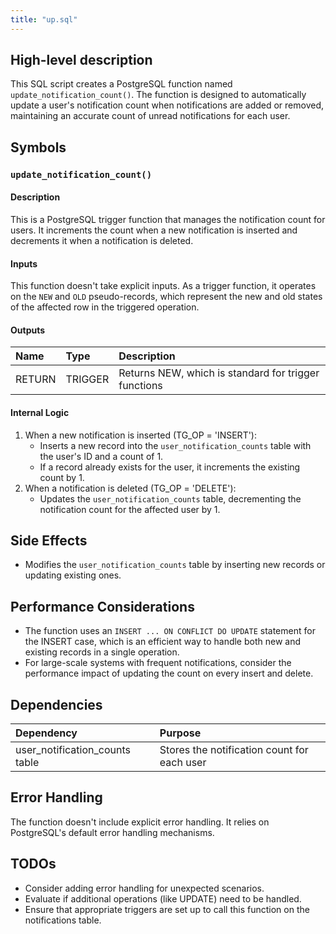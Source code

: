 ```yaml
---
title: "up.sql"
---
```


## High-level description
This SQL script creates a PostgreSQL function named `update_notification_count()`. The function is designed to automatically update a user's notification count when notifications are added or removed, maintaining an accurate count of unread notifications for each user.

## Symbols

### `update_notification_count()`
#### Description
This is a PostgreSQL trigger function that manages the notification count for users. It increments the count when a new notification is inserted and decrements it when a notification is deleted.

#### Inputs
This function doesn't take explicit inputs. As a trigger function, it operates on the `NEW` and `OLD` pseudo-records, which represent the new and old states of the affected row in the triggered operation.

#### Outputs
| Name | Type | Description |
|:-----|:-----|:------------|
| RETURN | TRIGGER | Returns NEW, which is standard for trigger functions |

#### Internal Logic
1. When a new notification is inserted (TG_OP = 'INSERT'):
   - Inserts a new record into the `user_notification_counts` table with the user's ID and a count of 1.
   - If a record already exists for the user, it increments the existing count by 1.
2. When a notification is deleted (TG_OP = 'DELETE'):
   - Updates the `user_notification_counts` table, decrementing the notification count for the affected user by 1.

## Side Effects
- Modifies the `user_notification_counts` table by inserting new records or updating existing ones.

## Performance Considerations
- The function uses an `INSERT ... ON CONFLICT DO UPDATE` statement for the INSERT case, which is an efficient way to handle both new and existing records in a single operation.
- For large-scale systems with frequent notifications, consider the performance impact of updating the count on every insert and delete.

## Dependencies
| Dependency | Purpose |
|:-----------|:--------|
| user_notification_counts table | Stores the notification count for each user |

## Error Handling
The function doesn't include explicit error handling. It relies on PostgreSQL's default error handling mechanisms.

## TODOs
- Consider adding error handling for unexpected scenarios.
- Evaluate if additional operations (like UPDATE) need to be handled.
- Ensure that appropriate triggers are set up to call this function on the notifications table.